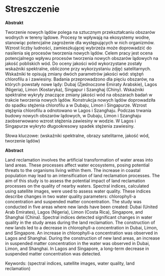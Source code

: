 # Streszczenie {.unnumbered}

**Abstrakt**

Tworzenie nowych lądów polega na sztucznym przekształcaniu obszarów wodnych w tereny lądowe.
Procesy te wpływają na ekosystemy wodne, stanowiąc potencjalne zagrożenie dla występujących w nich organizmów.
Wzrost liczby ludności, zamieszkującej wybrzeża może doprowadzić do nasilenia się procesów tworzenia nowych lądów.
Celem pracy jest ocena potencjalnego wpływu procesów tworzenia nowych obszarów lądowych na jakość pobliskich wód.
Do oceny jakości wód wykorzystane zostały wskaźniki spektralne, obliczone przy wykorzystaniu zdjęć satelitarnych.
Wskaźniki te opisują zmiany dwóch parametrów jakości wód: stężęń chlorofilu a i zawiesiny.
Badania przeprowadzono dla pięciu obszarów, na których powstały nowe lądy: Dubaj (Zjednoczone Emiraty Arabskie), Lagos (Nigeria), Limon (Kostaryka), Singapur i Szanghaj (Chiny).
Wskaźniki spektralne wykryły znaczące zmiany jakości wód na obszarach badań w trakcie tworzenia nowych lądów.
Konstrukcja nowych lądów doprowadziła do spadku stężenia chlorofilu a w Dubaju, Limon i Singapurze.
Wzrost stężęnia chlorofilu a odnotowano w Lagos i Szanghaju.
Podczas trwania budowy nowych obszarów lądowych, w Dubaju, Limon i Szanghaju zaobserwowano wzrost stężenia zawiesiny w wodzie.
W Lagos i Singapurze wykryto długookresowy spadek stężenia zawiesiny.

Słowa kluczowe: (wskaźniki spektralne, obrazy satelitarne, jakość wód, tworzenie lądów)

**Abstract**

Land reclamation involves the artificial transformation of water areas into land areas.
These processes affect water ecosystems, posing potential threats to the organisms living within them.
The increase in coastal population may lead to an intensification of land reclamation processes.
The aim of this study is to assess the potential impact of land reclamation processes on the quality of nearby waters.
Spectral indices, calculated using satellite images, were used to assess water quality.
These indices describe changes in two water quality parameters: chlorophyll-a concentration and suspended matter concentration.
The study was conducted in five areas where new lands have been created: Dubai (United Arab Emirates), Lagos (Nigeria), Limon (Costa Rica), Singapore, and Shanghai (China).
Spectral indices detected significant changes in water quality in the study areas during the land reclamation.
The construction of new lands led to a decrease in chlorophyll-a concentration in Dubai, Limon, and Singapore.
An increase in chlorophyll-a concentration was observed in Lagos and Shanghai.
During the construction of new land areas, an increase in suspended matter concentration in the water was observed in Dubai, Limon, and Shanghai.
In Lagos and Singapore, a long-term decrease in suspended matter concentration was detected.

Keywords: (spectral indices, satellite images, water quality, land reclamation)

\newpage

\setstretch{1.2}\sf\tighttoc\doublespacing
